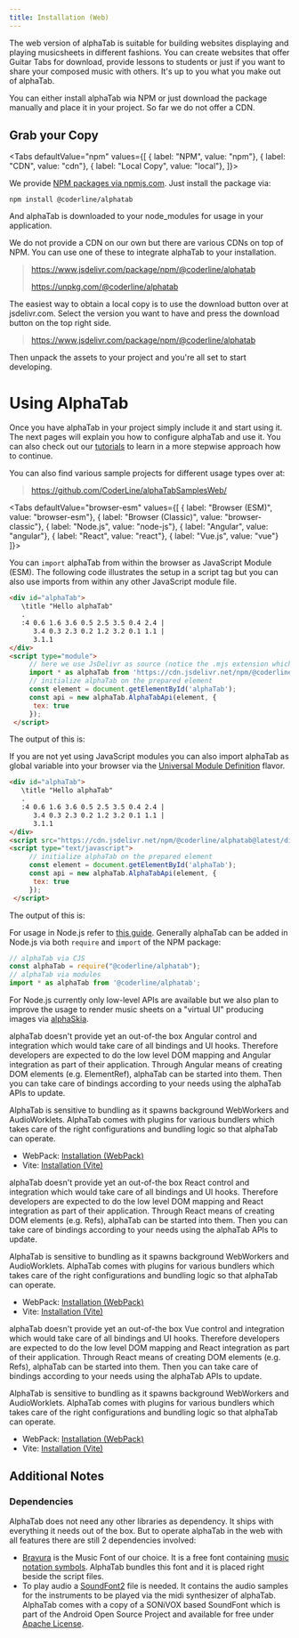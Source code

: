 ```yaml
---
title: Installation (Web)
---
```



The web version of alphaTab is suitable for building websites displaying and playing musicsheets in different fashions. 
You can create websites that offer Guitar Tabs for download, provide lessons to students or just if you want to share your 
composed music with others. It's up to you what you make out of alphaTab. 

You can either install alphaTab wia NPM or just download the package manually and place it in your project. So far we do not offer a CDN.

## Grab your Copy

<Tabs defaultValue="npm" values={[
   { label: "NPM", value: "npm"},
   { label: "CDN", value: "cdn"},
   { label: "Local Copy", value: "local"},
]}>

<TabItem value="npm">

We provide [NPM packages via npmjs.com](https://www.npmjs.com/package/@coderline/alphaskia). Just install the package via: 

```
npm install @coderline/alphatab
```

And alphaTab is downloaded to your node_modules for usage in your application. 


</TabItem>

<TabItem value="cdn">

We do not provide a CDN on our own but there are various CDNs on top of NPM. 
You can use one of these to integrate alphaTab to your installation.

> https://www.jsdelivr.com/package/npm/@coderline/alphatab
>
> https://unpkg.com/@coderline/alphatab

</TabItem>


<TabItem value="local">

The easiest way to obtain a local copy is to use the download button over at jsdelivr.com. 
Select the version you want to have and press the download button on the top right side. 

> https://www.jsdelivr.com/package/npm/@coderline/alphatab

Then unpack the assets to your project and you're all set to start developing. 

</TabItem>

</Tabs>

# Using AlphaTab

Once you have alphaTab in your project simply include it and start using it. The next pages will explain you how to configure 
alphaTab and use it. You can also check out our [tutorials](/docs/tutorials) to learn in a more stepwise approach how to continue.

You can also find various sample projects for different usage types over at: 

> https://github.com/CoderLine/alphaTabSamplesWeb/


<Tabs defaultValue="browser-esm" 
   values={[
      { label: "Browser (ESM)", value: "browser-esm"},
      { label: "Browser (Classic)", value: "browser-classic"},
      { label: "Node.js", value: "node-js"},
      { label: "Angular", value: "angular"},
      { label: "React", value: "react"},
      { label: "Vue.js", value: "vue"}
   ]}>

   <TabItem value="browser-esm">

   You can `import` alphaTab from within the browser as JavaScript Module (ESM). 
   The following code illustrates the setup in a script tag but you can also use imports
   from within any other JavaScript module file. 

   ```html
   <div id="alphaTab">
      \title "Hello alphaTab"
      .
      :4 0.6 1.6 3.6 0.5 2.5 3.5 0.4 2.4 |
         3.4 0.3 2.3 0.2 1.2 3.2 0.1 1.1 |
         3.1.1
   </div>
   <script type="module">
        // here we use JsDelivr as source (notice the .mjs extension which indicates the module variant)
        import * as alphaTab from 'https://cdn.jsdelivr.net/npm/@coderline/alphatab@latest/dist/alphaTab.min.mjs'
        // initialize alphaTab on the prepared element
        const element = document.getElementById('alphaTab');
        const api = new alphaTab.AlphaTabApi(element, {
         tex: true
        });
    </script>
   ```

   The output of this is: 

   <InitDemo />

   </TabItem>   

   <TabItem value="browser-classic">

   If you are not yet using JavaScript modules you can also import alphaTab 
   as global variable into your browser via the [Universal Module Definition](https://github.com/umdjs/umd)
   flavor.

   ```html
   <div id="alphaTab">
      \title "Hello alphaTab"
      .
      :4 0.6 1.6 3.6 0.5 2.5 3.5 0.4 2.4 |
         3.4 0.3 2.3 0.2 1.2 3.2 0.1 1.1 |
         3.1.1
   </div>
   <script src="https://cdn.jsdelivr.net/npm/@coderline/alphatab@latest/dist/alphaTab.min.js"></script>
   <script type="text/javascript">
        // initialize alphaTab on the prepared element
        const element = document.getElementById('alphaTab');
        const api = new alphaTab.AlphaTabApi(element, {
         tex: true
        });
    </script>
   ```

   The output of this is: 

   <InitDemo />   

   </TabItem>

   <TabItem value="node-js">

   For usage in Node.js refer to [this guide](/docs/guides/nodejs). Generally alphaTab can be added in Node.js via both `require` and `import`
   of the NPM package:

   ```js
   // alphaTab via CJS
   const alphaTab = require("@coderline/alphatab");
   // alphaTab via modules
   import * as alphaTab from '@coderline/alphatab';
   ```

   For Node.js currently only low-level APIs are available but we also plan to improve the usage to render music sheets on a "virtual UI" producing 
   images via [alphaSkia](https://github.com/CoderLine/alphaSkia). 

   </TabItem>

   <TabItem value="angular">

   alphaTab doesn't provide yet an out-of-the box Angular control and integration which would take care of all bindings and UI hooks.
   Therefore developers are expected to do the low level DOM mapping and Angular integration as part of their application. 
   Through Angular means of creating DOM elements (e.g. ElementRef), alphaTab can be started into them. Then you can take care of bindings according to your needs
   using the alphaTab APIs to update. 

   AlphaTab is sensitive to bundling as it spawns background WebWorkers and AudioWorklets. AlphaTab comes with plugins for various bundlers which takes care
   of the right configurations and bundling logic so that alphaTab can operate. 

   * WebPack: [Installation (WebPack)](installation-webpack) 
   * Vite: [Installation (Vite)](installation-vite) 

   </TabItem>

   <TabItem value="react">

   alphaTab doesn't provide yet an out-of-the box React control and integration which would take care of all bindings and UI hooks.
   Therefore developers are expected to do the low level DOM mapping and React integration as part of their application. 
   Through React means of creating DOM elements (e.g. Refs), alphaTab can be started into them. Then you can take care of bindings according to your needs
   using the alphaTab APIs to update. 

   AlphaTab is sensitive to bundling as it spawns background WebWorkers and AudioWorklets. AlphaTab comes with plugins for various bundlers which takes care
   of the right configurations and bundling logic so that alphaTab can operate. 

   * WebPack: [Installation (WebPack)](installation-webpack) 
   * Vite: [Installation (Vite)](installation-vite) 


   </TabItem>

   <TabItem value="vue">

   alphaTab doesn't provide yet an out-of-the box Vue control and integration which would take care of all bindings and UI hooks.
   Therefore developers are expected to do the low level DOM mapping and React integration as part of their application. 
   Through React means of creating DOM elements (e.g. Refs), alphaTab can be started into them. Then you can take care of bindings according to your needs
   using the alphaTab APIs to update. 

   AlphaTab is sensitive to bundling as it spawns background WebWorkers and AudioWorklets. AlphaTab comes with plugins for various bundlers which takes care
   of the right configurations and bundling logic so that alphaTab can operate. 

   * WebPack: [Installation (WebPack)](installation-webpack) 
   * Vite: [Installation (Vite)](installation-vite) 

   </TabItem>
</Tabs>

## Additional Notes

### Dependencies

AlphaTab does not need any other libraries as dependency. It ships with everything it needs out of the box. 
But to operate alphaTab in the web with all features there are still 2 dependencies involved: 

- [Bravura](https://github.com/steinbergmedia/bravura) is the Music Font of our choice. It is a free font containing [music notation symbols](https://www.smufl.org/). 
AlphaTab bundles this font and it is placed right beside the script files.  
- To play audio a [SoundFont2](https://en.wikipedia.org/wiki/SoundFont) file is needed. It contains the audio samples for the instruments to be played via the midi synthesizer of alphaTab. 
AlphaTab comes with a copy of a SONiVOX based SoundFont which is part of the Android Open Source Project and available for free under [Apache License](https://www.apache.org/licenses/LICENSE-2.0).